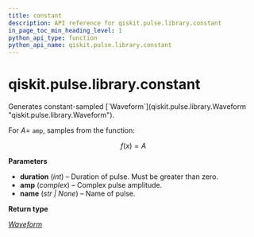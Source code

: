 ```yaml
---
title: constant
description: API reference for qiskit.pulse.library.constant
in_page_toc_min_heading_level: 1
python_api_type: function
python_api_name: qiskit.pulse.library.constant
---
```


<span id="qiskit-pulse-library-constant" />

# qiskit.pulse.library.constant

<Function id="qiskit.pulse.library.constant" github="https://github.com/qiskit/qiskit/tree/stable/0.24/qiskit/pulse/library/discrete.py" signature="constant(duration, amp, name=None)">
  Generates constant-sampled [`Waveform`](qiskit.pulse.library.Waveform "qiskit.pulse.library.Waveform").

  For $A=$ `amp`, samples from the function:

  $$
  f(x) = A
  $$

  **Parameters**

  *   **duration** (*int*) – Duration of pulse. Must be greater than zero.
  *   **amp** (*complex*) – Complex pulse amplitude.
  *   **name** (*str | None*) – Name of pulse.

  **Return type**

  [*Waveform*](qiskit.pulse.library.Waveform "qiskit.pulse.library.waveform.Waveform")
</Function>

